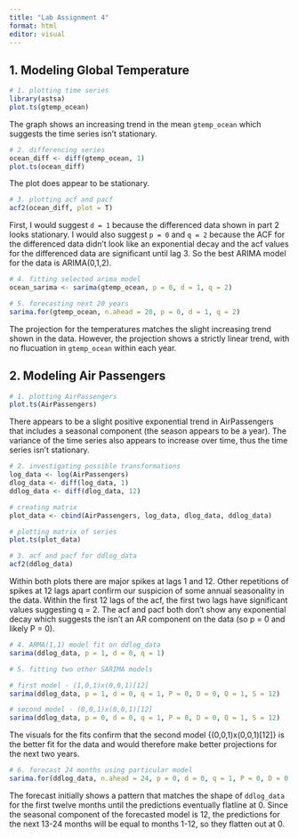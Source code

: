 ```yaml
---
title: "Lab Assignment 4"
format: html
editor: visual
---
```


## 1. Modeling Global Temperature

```r
# 1. plotting time series
library(astsa)
plot.ts(gtemp_ocean)
```

The graph shows an increasing trend in the mean `gtemp_ocean` which suggests the time series isn't stationary.

```r
# 2. differencing series
ocean_diff <- diff(gtemp_ocean, 1)
plot.ts(ocean_diff)
```

The plot does appear to be stationary.

```r
# 3. plotting acf and pacf
acf2(ocean_diff, plot = T)
```

First, I would suggest `d = 1` because the differenced data shown in part 2 looks stationary. I would also suggest `p = 0` and `q = 2` because the ACF for the differenced data didn't look like an exponential decay and the acf values for the differenced data are significant until lag 3. So the best ARIMA model for the data is ARIMA(0,1,2).

```r
# 4. fitting selected arima model
ocean_sarima <- sarima(gtemp_ocean, p = 0, d = 1, q = 2)
```

```r
# 5. forecasting next 20 years
sarima.for(gtemp_ocean, n.ahead = 20, p = 0, d = 1, q = 2)
```

The projection for the temperatures matches the slight increasing trend shown in the data. However, the projection shows a strictly linear trend, with no flucuation in `gtemp_ocean` within each year.

## 2. Modeling Air Passengers

```r
# 1. plotting AirPassengers
plot.ts(AirPassengers)
```

There appears to be a slight positive exponential trend in AirPassengers that includes a seasonal component (the season appears to be a year). The variance of the time series also appears to increase over time, thus the time series isn't stationary.

```r
# 2. investigating possible transformations
log_data <- log(AirPassengers)
dlog_data <- diff(log_data, 1)
ddlog_data <- diff(dlog_data, 12)

# creating matrix
plot_data <- cbind(AirPassengers, log_data, dlog_data, ddlog_data)

# plotting matrix of series
plot.ts(plot_data)
```

```r
# 3. acf and pacf for ddlog_data
acf2(ddlog_data)
```

Within both plots there are major spikes at lags 1 and 12. Other repetitions of spikes at 12 lags apart confirm our suspicion of some annual seasonality in the data. Within the first 12 lags of the acf, the first two lags have significant values suggesting q = 2. The acf and pacf both don't show any exponential decay which suggests the isn't an AR component on the data (so p = 0 and likely P = 0).

```r
# 4. ARMA(1,1) model fit on ddlog_data
sarima(ddlog_data, p = 1, d = 0, q = 1)
```

```r
# 5. fitting two other SARIMA models

# first model - (1,0,1)x(0,0,1)[12]
sarima(ddlog_data, p = 1, d = 0, q = 1, P = 0, D = 0, Q = 1, S = 12)

# second model - (0,0,1)x(0,0,1)[12]
sarima(ddlog_data, p = 0, d = 0, q = 1, P = 0, D = 0, Q = 1, S = 12)
```

The visuals for the fits confirm that the second model {(0,0,1)x(0,0,1)\[12\]} is the better fit for the data and would therefore make better projections for the next two years.

```r
# 6. forecast 24 months using particular model
sarima.for(ddlog_data, n.ahead = 24, p = 0, d = 0, q = 1, P = 0, D = 0, Q = 1, S = 12)
```

The forecast initially shows a pattern that matches the shape of `ddlog_data` for the first twelve months until the predictions eventually flatline at 0. Since the seasonal component of the forecasted model is 12, the predictions for the next 13-24 months will be equal to months 1-12, so they flatten out at 0.
